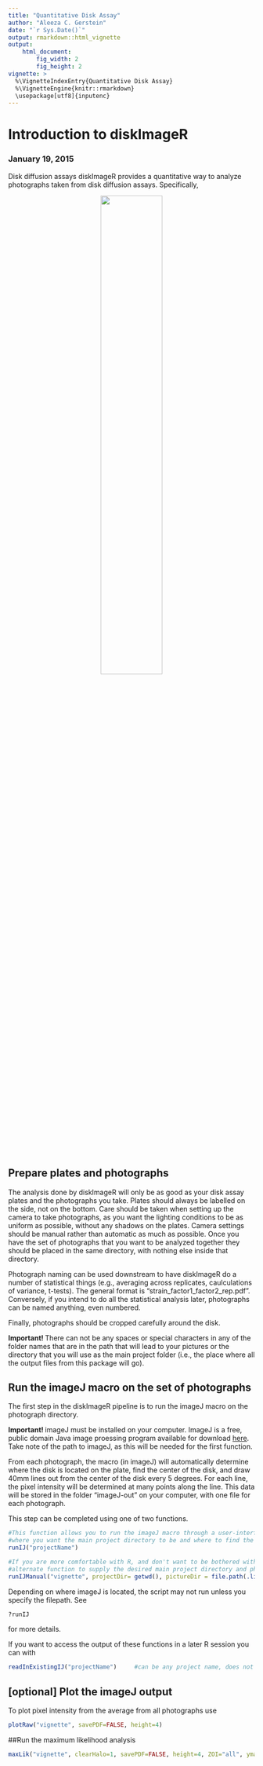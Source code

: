 ```yaml
---
title: "Quantitative Disk Assay"
author: "Aleeza C. Gerstein"
date: "`r Sys.Date()`"
output: rmarkdown::html_vignette
output:
	html_document:
		fig_width: 2
		fig_height: 2
vignette: >
  %\VignetteIndexEntry{Quantitative Disk Assay}
  %\VignetteEngine{knitr::rmarkdown}
  \usepackage[utf8]{inputenc}
---
```


# Introduction to diskImageR

### January 19, 2015


Disk diffusion assays
diskImageR provides a quantitative way to analyze photographs taken from disk diffusion assays. Specifically, 

<center>
<img src="../inst/pictures/p2_30_a.PDF"  style="width: 50%; height: 50%" style="float:left," alt="" /> 
</center>

## Prepare plates and photographs
The analysis done by diskImageR will only be as good as your disk assay plates and the photographs you take. Plates should always be labelled on the side, not on the bottom. Care should be taken when setting up the camera to take photographs, as you want the lighting conditions to be as uniform as possible, without any shadows on the plates. Camera settings should be manual rather than automatic as much as possible. Once you have the set of photographs that you want to be analyzed together they should be placed in the same directory, with nothing else inside that directory.

Photograph naming can be used downstream to have diskImageR do a number of statistical things (e.g., averaging across replicates, caulculations of variance, t-tests). The general format is "strain_factor1_factor2_rep.pdf". Conversely, if you intend to do all the statistical analysis later, photographs can be named anything, even numbered.

Finally, photographs should be cropped carefully around the disk.

<b> Important! </b> There can not be any spaces or special characters in any of the folder names that are in the path that will lead to your pictures or the directory that you will use as the main project folder (i.e., the place where all the output files from this package will go). 

## Run the imageJ macro on the set of photographs
The first step in the diskImageR pipeline is to run the imageJ macro on the photograph directory. 

<b> Important! </b> imageJ must be installed on your computer. ImageJ is a free, public domain Java image proessing program available for download <a href="http://rsb.info.nih.gov/ij/download.html"> here</a>. Take note of the path to imageJ, as this will be needed for the first function.

From each photograph, the macro (in imageJ) will automatically determine where the disk is located on the plate, find the center of the disk, and draw 40mm lines out from the center of the disk every 5 degrees. For each line, the pixel intensity will be determined at many points along the line. This data will be stored in the folder "imageJ-out" on your computer, with one file for each photograph.

This step can be completed using one of two functions.
```r
#This function allows you to run the imageJ macro through a user-interface with pop-up boxes to select 
#where you want the main project directory to be and where to find the location of the photograph directory.
runIJ("projectName")
```

```r
#If you are more comfortable with R, and don't want to be bothered with pop-up boxes, use the 
#alternate function to supply the desired main project directory and photograph directory locations.
runIJManual("vignette", projectDir= getwd(), pictureDir = file.path(.libPaths(), "diskImageR", "pictures", ""), imageJLoc = "loc2")
```

Depending on where imageJ is located, the script may not run unless you specify the filepath. See
```r
?runIJ
```
for more details.

If you want to access the output of these functions in a later R session you can with
```r
readInExistingIJ("projectName") 	#can be any project name, does not have to be the same as previously used
```

## [optional] Plot the imageJ output
To plot pixel intensity from the average from all photographs use
```r
plotRaw("vignette", savePDF=FALSE, height=4)
```

##Run the maximum likelihood analysis 

```r
maxLik("vignette", clearHalo=1, savePDF=FALSE, height=4, ZOI="all", ymax=150)
```
 